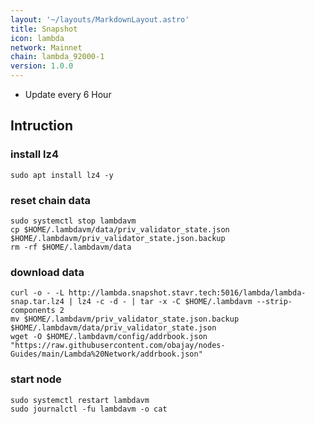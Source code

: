 ```yaml
---
layout: '~/layouts/MarkdownLayout.astro'
title: Snapshot
icon: lambda
network: Mainnet
chain: lambda_92000-1
version: 1.0.0
---
```

- Update every 6 Hour

## Intruction

### install lz4
```
sudo apt install lz4 -y
```

### reset chain data
```
sudo systemctl stop lambdavm
cp $HOME/.lambdavm/data/priv_validator_state.json $HOME/.lambdavm/priv_validator_state.json.backup
rm -rf $HOME/.lambdavm/data
```

### download data

```
curl -o - -L http://lambda.snapshot.stavr.tech:5016/lambda/lambda-snap.tar.lz4 | lz4 -c -d - | tar -x -C $HOME/.lambdavm --strip-components 2
mv $HOME/.lambdavm/priv_validator_state.json.backup $HOME/.lambdavm/data/priv_validator_state.json
wget -O $HOME/.lambdavm/config/addrbook.json "https://raw.githubusercontent.com/obajay/nodes-Guides/main/Lambda%20Network/addrbook.json"
```

### start node

```
sudo systemctl restart lambdavm
sudo journalctl -fu lambdavm -o cat
```